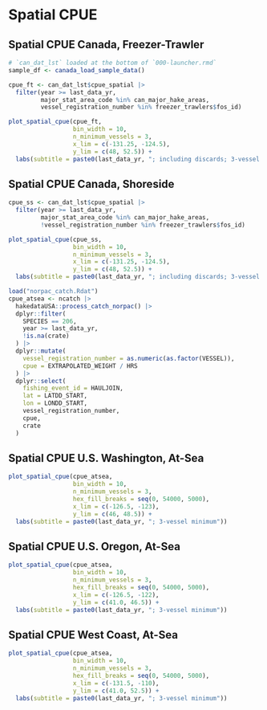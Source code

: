 # Spatial CPUE

## Spatial CPUE Canada, Freezer-Trawler
```r

# `can_dat_lst` loaded at the bottom of `000-launcher.rmd`
sample_df <- canada_load_sample_data()

cpue_ft <- can_dat_lst$cpue_spatial |>
  filter(year >= last_data_yr,
         major_stat_area_code %in% can_major_hake_areas,
         vessel_registration_number %in% freezer_trawlers$fos_id)

plot_spatial_cpue(cpue_ft,
                  bin_width = 10,
                  n_minimum_vessels = 3,
                  x_lim = c(-131.25, -124.5),
                  y_lim = c(48, 52.5)) +
  labs(subtitle = paste0(last_data_yr, "; including discards; 3-vessel minimum"))
```

## Spatial CPUE Canada, Shoreside
```r

cpue_ss <- can_dat_lst$cpue_spatial |>
  filter(year >= last_data_yr,
         major_stat_area_code %in% can_major_hake_areas,
         !vessel_registration_number %in% freezer_trawlers$fos_id)

plot_spatial_cpue(cpue_ss,
                  bin_width = 10,
                  n_minimum_vessels = 3,
                  x_lim = c(-131.25, -124.5),
                  y_lim = c(48, 52.5)) +
  labs(subtitle = paste0(last_data_yr, "; including discards; 3-vessel minimum"))
```

```r
load("norpac_catch.Rdat")
cpue_atsea <- ncatch |>
  hakedataUSA::process_catch_norpac() |>
  dplyr::filter(
    SPECIES == 206,
    year >= last_data_yr,
    !is.na(crate)
  ) |>
  dplyr::mutate(
    vessel_registration_number = as.numeric(as.factor(VESSEL)),
    cpue = EXTRAPOLATED_WEIGHT / HRS
  ) |>
  dplyr::select(
    fishing_event_id = HAULJOIN,
    lat = LATDD_START,
    lon = LONDD_START,
    vessel_registration_number,
    cpue,
    crate
  )
```
## Spatial CPUE U.S. Washington, At-Sea
```r

plot_spatial_cpue(cpue_atsea,
                  bin_width = 10,
                  n_minimum_vessels = 3,
                  hex_fill_breaks = seq(0, 54000, 5000),
                  x_lim = c(-126.5, -123),
                  y_lim = c(46, 48.5)) +
  labs(subtitle = paste0(last_data_yr, "; 3-vessel minimum"))
```

## Spatial CPUE U.S. Oregon, At-Sea
```r

plot_spatial_cpue(cpue_atsea,
                  bin_width = 10,
                  n_minimum_vessels = 3,
                  hex_fill_breaks = seq(0, 54000, 5000),
                  x_lim = c(-126.5, -122),
                  y_lim = c(41.0, 46.5)) +
  labs(subtitle = paste0(last_data_yr, "; 3-vessel minimum"))
```


## Spatial CPUE West Coast, At-Sea
```r

plot_spatial_cpue(cpue_atsea,
                  bin_width = 10,
                  n_minimum_vessels = 3,
                  hex_fill_breaks = seq(0, 54000, 5000),
                  x_lim = c(-131.5, -110),
                  y_lim = c(41.0, 52.5)) +
  labs(subtitle = paste0(last_data_yr, "; 3-vessel minimum"))
```

